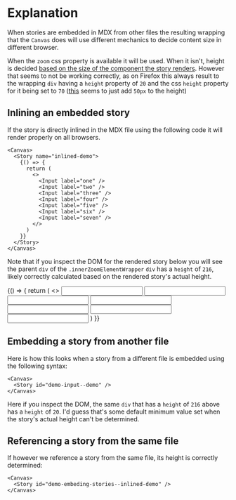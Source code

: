 

<Meta title="Demo/Embeding stories" />

# Explanation

When stories are embedded in MDX from other files the resulting wrapping that
the `Canvas` does will use different mechanics to decide content size in
different browser.

When the `zoom` css property is available it will be used. When it isn't, height
is decided [based on the size of the component the story
renders](https://github.com/storybookjs/storybook/blob/next/code/ui/components/src/Zoom/ZoomElement.tsx#L66).
However that seems to not be working correctly, as on Firefox this always result
to the wrapping `div` having a `height` property of `20` and the css `height`
property for it being set to `70`
([this](https://github.com/storybookjs/storybook/blob/next/code/ui/components/src/Zoom/ZoomElement.tsx#L17)
seems to just add `50px` to the height)

## Inlining an embedded story

If the story is directly inlined in the MDX file using the following code it
will render properly on all browsers.

```mdx
<Canvas>
  <Story name="inlined-demo">
    {() => {
      return (
        <>
          <Input label="one" />
          <Input label="two" />
          <Input label="three" />
          <Input label="four" />
          <Input label="five" />
          <Input label="six" />
          <Input label="seven" />
        </>
      )
    }}
  </Story>
</Canvas>
```

Note that if you inspect the DOM for the rendered story below you will see the
parent `div` of the `.innerZoomElementWrapper` `div` has a `height` of `216`,
likely correctly calculated based on the rendered story's actual height.

<Canvas>
  <Story name="inlined-demo">
    {() => {
      return (
        <>
          <Input label="one" />
          <Input label="two" />
          <Input label="three" />
          <Input label="four" />
          <Input label="five" />
          <Input label="six" />
          <Input label="seven" />
        </>
      )
    }}
  </Story>
</Canvas>

## Embedding a story from another file

Here is how this looks when a story from a different file is embedded using the
following syntax:

```mdx
<Canvas>
  <Story id="demo-input--demo" />
</Canvas>
```

Here if you inspect the DOM, the same `div` that has a `height` of `216` above
has a `height` of `20`. I'd guess that's some default minimum value set when the
story's actual height can't be determined.

<Canvas>
  <Story id="demo-input--demo" />
</Canvas>

## Referencing a story from the same file

If however we reference a story from the same file, its height is correctly
determined:

```mdx
<Canvas>
  <Story id="demo-embeding-stories--inlined-demo" />
</Canvas>
```

<Canvas>
  <Story id="demo-embeding-stories--inlined-demo" />
</Canvas>
